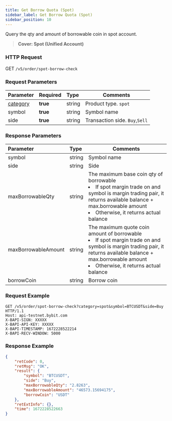 ```yaml
---
title: Get Borrow Quota (Spot)
sidebar_label: Get Borrow Quota (Spot)
sidebar_position: 10
---
```


Query the qty and amount of borrowable coin in spot account.
> **Cover: Spot (Unified Account)**


### HTTP Request
GET `/v5/order/spot-borrow-check`

### Request Parameters
| Parameter | Required | Type | Comments|
|:----- |:-------|:-----|------ |
|[category](../enum#category) |**true** |string |Product type. `spot`|
|symbol |**true** |string |Symbol name|
|side |**true** |string |Transaction side. `Buy`,`Sell` |

### Response Parameters
| Parameter | Type | Comments|
|:----- |:-----|------ |
|symbol |string |Symbol name |
|side |string |Side |
|maxBorrowableQty |string |The maximum base coin qty of borrowable<li>If spot margin trade on and symbol is margin trading pair, it returns available balance + max.borrowable amount</li><li>Otherwise, it returns actual balance</li>  |
|maxBorrowableAmount |string |The maximum quote coin amount of borrowable<li>If spot margin trade on and symbol is margin trading pair, it returns available balance + max.borrowable amount</li><li>Otherwise, it returns actual balance</li> |
|borrowCoin |string |Borrow coin |

### Request Example

```http
GET /v5/order/spot-borrow-check?category=spot&symbol=BTCUSDT&side=Buy HTTP/1.1
Host: api-testnet.bybit.com
X-BAPI-SIGN: XXXXX
X-BAPI-API-KEY: XXXXX
X-BAPI-TIMESTAMP: 1672228522214
X-BAPI-RECV-WINDOW: 5000
```

### Response Example

```json
{
    "retCode": 0,
    "retMsg": "OK",
    "result": {
        "symbol": "BTCUSDT",
        "side": "Buy",
        "maxBorrowableQty": "2.8263",
        "maxBorrowableAmount": "46573.15694175",
        "borrowCoin": "USDT"
    },
    "retExtInfo": {},
    "time": 1672228522663
}
```